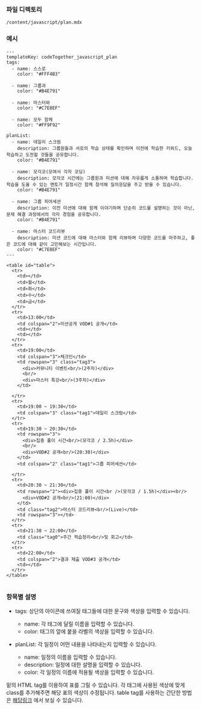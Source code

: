 <!-- Custom-MDX-Documentation.mdx -->

### 파일 디렉토리

`/content/javascript/plan.mdx`

### 예시

```
---
templateKey: codeTogether_javascript_plan
tags:
  - name: 스스로
    color: "#FFF4B3"

  - name: 그룹과
    color: "#B4E791"

  - name: 마스터와
    color: "#C7E8EF"

  - name: 모두 함께
    color: "#FF9F92"

planList:
  - name: 데일리 스크럼
    description: 그룹원들과 서로의 학습 상태를 확인하며 이전에 학습한 키워드, 오늘 학습하고 도전할 것들을 공유합니다.
    color: "#B4E791"

  - name: 모각코(모여서 각자 코딩)
    description: 모각코 시간에는 그룹원과 미션에 대해 자유롭게 소통하며 학습합니다. 학습을 도울 수 있는 멘토가 일정시간 함께 참석해 질의응답을 주고 받을 수 있습니다.
    color: "#B4E791"

  - name: 그룹 피어세션
    description: 이전 미션에 대해 함께 이야기하며 단순히 코드를 설명하는 것이 아닌, 문제 해결 과정에서의 각자 경험을 공유합니다.
    color: "#B4E791"

  - name: 마스터 코드리뷰
    description: 미션 코드에 대해 마스터와 함께 리뷰하며 다양한 코드를 마주하고, 좋은 코드에 대해 같이 고민해보는 시간입니다.
    color: "#C7E8EF"
---

<table id="table">
  <tr>
    <td></td>
    <td>월</td>
    <td>화</td>
    <td>수</td>
    <td>금</td>
  </tr>
  <tr>
    <td>13:00</td>
    <td colspan="2">미션공개 VOD#1 공개</td>
    <td></td>
    <td></td>
  </tr>
  <tr>
    <td>19:00</td>
    <td colspan="3">체크인</td>
    <td rowspan="3" class="tag3">
      <div>커뮤니티 이벤트<br/>(2주차)</div>
      <br/>
      <div>마스터 특강<br/>(3주차)</div>
    </td>

  </tr>
  <tr>
    <td>19:00 ~ 19:30</td>
    <td colspan="3" class="tag1">데일리 스크럼</td>
  </tr>
  <tr>
    <td>19:30 ~ 20:30</td>
    <td rowspan="3">
      <div>집중 풀이 시간<br/>(모각코 / 2.5h)</div>
      <br/>
      <div>VOD#2 공개<br/>(20:30)</div>
    </td>
    <td colspan="2" class="tag1">그룹 피어세션</td>

  </tr>
  <tr>
    <td>20:30 ~ 21:30</td>
    <td rowspan="2"><div>집중 풀이 시간<br />(모각코 / 1.5h)</div><br/>
      <div>VOD#2 공개<br/>(21:00)</div>
    </td>
    <td class="tag2">마스터 코드리뷰<br/>(Live)</td>
    <td rowspan="3"></td>
  </tr>
  <tr>
    <td>21:30 ~ 22:00</td>
    <td class="tag0">주간 학습정리<br/>및 회고</td>
  </tr>
  <tr>
    <td>22:00</td>
    <td colspan="2">결과 제출 VOD#3 공개</td>
    <td></td>
  </tr>
</table>


```

### 항목별 설명

- tags: 상단의 아이콘에 쓰여질 태그들에 대한 문구와 색상을 입력할 수 있습니다.

  - name: 각 태그에 달릴 이름을 입력할 수 있습니다.
  - color: 태그의 앞에 붙을 라벨의 색상을 입력할 수 있습니다.

- planList: 각 일정이 어떤 내용을 나타내는지 입력할 수 있습니다.
  - name: 일정의 이름을 입력할 수 있습니다.
  - description: 일정에 대한 설명을 입력할 수 있습니다.
  - color: 각 일정의 이름에 적용될 색상을 입력할 수 있습니다.

밑의 HTML tag를 이용하여 표를 그릴 수 있습니다. 각 태그에 사용된 색상에 맞게 class를 추가해주면 해당 표의 색상이 수정됩니다.
table tag를 사용하는 간단한 방법은 [해당링크](https://blog.fearcat.in/a?ID=01600-106c5142-8314-4dd2-9830-6e0586e0d3bd) 에서 보실 수 있습니다.
